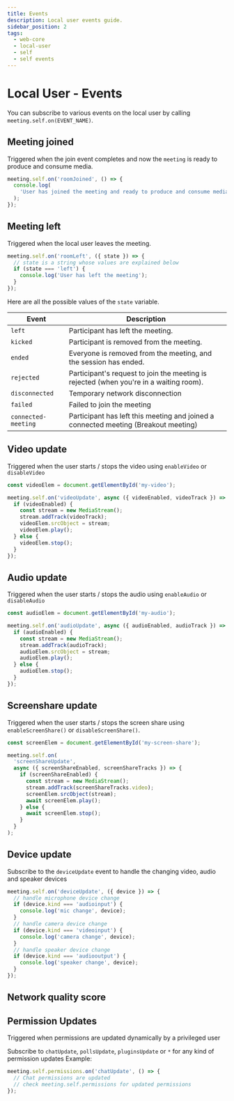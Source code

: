 ```yaml
---
title: Events
description: Local user events guide.
sidebar_position: 2
tags:
  - web-core
  - local-user
  - self
  - self events
---
```


# Local User - Events

You can subscribe to various events on the local user by calling
`meeting.self.on(EVENT_NAME)`.

## Meeting joined

Triggered when the join event completes and now the `meeting` is ready to
produce and consume media.

```ts
meeting.self.on('roomJoined', () => {
  console.log(
    'User has joined the meeting and ready to produce and consume media'
  );
});
```

## Meeting left

Triggered when the local user leaves the meeting.

```js
meeting.self.on('roomLeft', ({ state }) => {
  // state is a string whose values are explained below
  if (state === 'left') {
    console.log('User has left the meeting');
  }
});
```

Here are all the possible values of the `state` variable.

| Event      | Description                                                                         |
| ---------- | ----------------------------------------------------------------------------------- |
| `left`     | Participant has left the meeting.                                                      |
| `kicked`   | Participant is removed from the meeting.                                            |
| `ended`    | Everyone is removed from the meeting, and the session has ended.                    |
| `rejected` | Participant's request to join the meeting is rejected (when you're in a waiting room). |
| `disconnected` | Temporary network disconnection |
| `failed` | Failed to join the meeting |
| `connected-meeting` | Participant has left this meeting and joined a connected meeting (Breakout meeting) |

## Video update

Triggered when the user starts / stops the video using `enableVideo` or
`disableVideo`

```ts
const videoElem = document.getElementById('my-video');

meeting.self.on('videoUpdate', async ({ videoEnabled, videoTrack }) => {
  if (videoEnabled) {
    const stream = new MediaStream();
    stream.addTrack(videoTrack);
    videoElem.srcObject = stream;
    videoElem.play();
  } else {
    videoElem.stop();
  }
});
```

## Audio update

Triggered when the user starts / stops the audio using `enableAudio` or
`disableAudio`

```ts
const audioElem = document.getElementById('my-audio');

meeting.self.on('audioUpdate', async ({ audioEnabled, audioTrack }) => {
  if (audioEnabled) {
    const stream = new MediaStream();
    stream.addTrack(audioTrack);
    audioElem.srcObject = stream;
    audioElem.play();
  } else {
    audioElem.stop();
  }
});
```

## Screenshare update

Triggered when the user starts / stops the screen share using
`enableScreenShare()` or `disableScreenShare()`.

```ts
const screenElem = document.getElementById('my-screen-share');

meeting.self.on(
  'screenShareUpdate',
  async ({ screenShareEnabled, screenShareTracks }) => {
    if (screenShareEnabled) {
      const stream = new MediaStream();
      stream.addTrack(screenShareTracks.video);
      screenElem.srcObject(stream);
      await screenElem.play();
    } else {
      await screenElem.stop();
    }
  }
);
```

## Device update

Subscribe to the `deviceUpdate` event to handle the changing video, audio and
speaker devices

```ts
meeting.self.on('deviceUpdate', ({ device }) => {
  // handle microphone device change
  if (device.kind === 'audioinput') {
    console.log('mic change', device);
  }
  // handle camera device change
  if (device.kind === 'videoinput') {
    console.log('camera change', device);
  }
  // handle speaker device change
  if (device.kind === 'audiooutput') {
    console.log('speaker change', device);
  }
});
```

## Network quality score


<SelfMediaScoreUpdate />

<head>
  <title>Web Core Events</title>
</head>

## Permission Updates

Triggered when permissions are updated dynamically by a privileged user

Subscribe to `chatUpdate`, `pollsUpdate`, `pluginsUpdate` or `*` for any kind of permission updates
Example:

```ts
meeting.self.permissions.on('chatUpdate', () => {
  // Chat permissions are updated
  // check meeting.self.permissions for updated permissions
});
```
